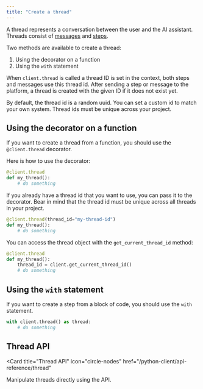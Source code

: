 ```yaml
---
title: "Create a thread"
---
```


A thread represents a conversation between the user and the AI assistant.
Threads consist of [messages](/python-client/usage/create-a-message) and [steps](/python-client/usage/create-a-step).

Two methods are available to create a thread:

1. Using the decorator on a function
2. Using the `with` statement

When `client.thread` is called a thread ID is set in the context, both steps and messages use this thread id. After sending a step or message to the platform, a thread is created with the given ID if it does not exist yet.

By default, the thread id is a random uuid. You can set a custom id to match your own system. Thread ids must be unique across your project.

## Using the decorator on a function

If you want to create a thread from a function, you should use the `@client.thread` decorator.

Here is how to use the decorator:

```python
@client.thread
def my_thread():
    # do something
```

If you already have a thread id that you want to use, you can pass it to the decorator. Bear in mind that the thread id must be unique across all threads in your project.

```python
@client.thread(thread_id="my-thread-id")
def my_thread():
    # do something
```

You can access the thread object with the `get_current_thread_id` method:

```python
@client.thread
def my_thread():
    thread_id = client.get_current_thread_id()
    # do something
```

## Using the `with` statement

If you want to create a step from a block of code, you should use the `with` statement.

```python
with client.thread() as thread:
    # do something
```

## Thread API

<Card
  title="Thread API"
  icon="circle-nodes"
  href="/python-client/api-reference/thread"
>
  Manipulate threads directly using the API.
</Card>
